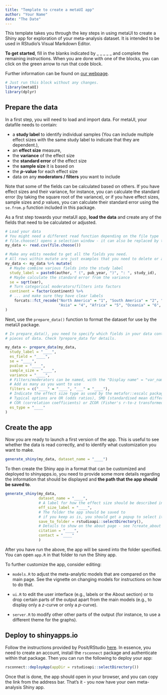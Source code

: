 ```yaml
---
title: "Template to create a metaUI app"
author: "Your Name"
date: "The Date"
---
```


This template takes you through the key steps in using metaUI to create a Shiny app for exploration of your meta-analysis dataset. It is intended to be used in RStudio's Visual Markdown Editor.

**To get started**, fill in the blanks indicated by \_ \_ \_ \_ \_ and complete the remaining instructions. When you are done with one of the blocks, you can click on the green arrow to run that code block.

Further information can be found on [our webpage](https://lukaswallrich.github.io/metaUI/).

```r
# Just run this block without any changes.
library(metaUI)
library(dplyr)
```

## Prepare the data

In a first step, you will need to load and import data. For metaUI, your datafile needs to contain:

-   a **study label** to identify individual samples (You can include multiple effect sizes with the same study label to indicate that they are dependent.),
-   an **effect size** measure,
-   the **variance** of the effect size
-   the **standard error** of the effect size
-   the **sample size** it is based on
-   the ***p*****-value** for each effect size
-   data on any **moderators / filters** you want to include

Note that some of the fields can be calculated based on others. If you have effect sizes and their variance, for instance, you can calculate the standard error (by taking the square root of the variance), or if you have effect sizes, sample sizes and *p* values, you can calculate their standard error using the `se.from.p` function included in this package.

As a first step towards your metaUI app, **load the data** and create any of the fields that need to be calculated or adjusted.

```r
# Load your data
# You might need a different read function depending on the file type
# file.choose() opens a selection window - it can also be replaced by the filepath
my_data <- read.csv(file.choose())

# Make any edits needed to get all the fields you need. 
# All rows within mutate are just examples that you need to delete or adjust
my_data <- my_data %>% mutate(
  # Maybe combine various fields into the study label
  study_label = paste0(author, " (", pub_year, ")", ": ", study_id),
  # Maybe calculate the standard error from the variance
  se = sqrt(var), 
  # Turn categorical moderators/filters into factors
  continent = factor(continent) %>% 
  # ... and make sure they have clear labels  
    forcats::fct_recode("North America" = "1", "South America" = "2", "Europe" = "3",
                        "Asia" = "4", "Africa" = "5", "Oceania" = "6", "NA" = "-999")
)

```

Next, use the `prepare_data()` function to format the dataset for use by the metaUI package.

```r
# In prepare_data(), you need to specify which fields in your data contain which 
# pieces of data. Check ?prepare_data for details.

my_data <- prepare_data(my_data,
  study_label = "____", 
  es_field = "____", 
  se = "____", 
  pvalue = "____",
  sample_size = "____",
  variance = "____", 
  # Filters/moderators can be named, with the "Display name" = "var_name" format
  # Add as many as you want to use
  filters = c("____" = "____", "___" = "____"), 
  # Indicate the effect size type as used by the metafor::escalc package
  # Typical options are OR (odds ratios), SMD (standardised mean differences, e.g., Cohen's d),
  # COR (correlation coefficients) or ZCOR (Fisher's r-to-z transformed coefficient)
  es_type = "____"
)

```

## Create the app

Now you are ready to launch a first version of the app. This is useful to see whether the data is read correctly, and to identify what customization you want to make.

```r
generate_shiny(my_data, dataset_name = "____")
```

To then create the Shiny app in a format that can be customized and deployed to shinyapps.io, you need to provide some more details regarding the information that should be displayed and **the path that the app should be saved to**.

```r
generate_shiny(my_data, 
               dataset_name = "____",
               # A label for how the effect size should be described in charts
               eff_size_label = "____",
               # The folder the app should be saved to 
               # if you keep as is, you should get a popup to select it when running the code
               save_to_folder = rstudioapi::selectDirectory(),
               # Details to show on the about page - see ?create_about for all options
               citation = "____",
               contact = "____"
               )
```

After you have run the above, the app will be saved into the folder specified. You can open `app.R` in that folder to run the Shiny app.

To further customize the app, consider editing:

-   `models.R` to adjust the meta-analytic models that are compared on the main page. See the vignette on changing models for instructions on how to do that.

-   `ui.R` to edit the user interface (e.g., labels or the About section) or to drop certain parts of the output apart from the main models (e.g., to display only a *z*-curve or only a *p*-curve).

-   `server.R` to modify other other parts of the output (for instance, to use a different theme for the graphs).

## Deploy to shinyapps.io

Follow the instructions provided by Posit/RStudio [here](https://shiny.rstudio.com/articles/shinyapps.html). In essence, you need to create an account, install the `rsconnect` package and authenticate within that package. Then you can run the following to deploy your app:

```r
rsconnect::deployApp(appDir = rstudioapi::selectDirectory())
```

Once that is done, the app should open in your browser, and you can copy the link from the address bar. That's it - you now have your own meta-analysis Shiny app.
